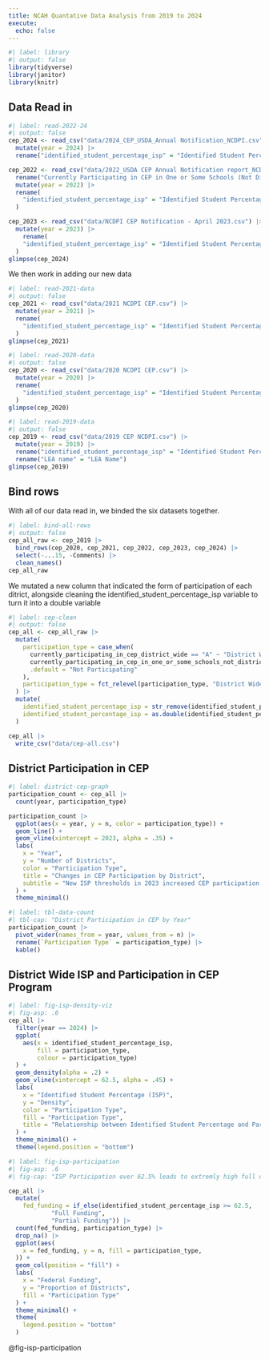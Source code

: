 ```yaml
---
title: NCAH Quantative Data Analysis from 2019 to 2024
execute: 
  echo: false
---
```


```r
#| label: library
#| output: false
library(tidyverse)
library(janitor)
library(knitr)
```

## Data Read in

```r
#| label: read-2022-24
#| output: false
cep_2024 <- read_csv("data/2024_CEP_USDA_Annual Notification_NCDPI.csv") |> 
  mutate(year = 2024) |> 
  rename("identified_student_percentage_isp" = "Identified Student Percentage (ISP)")

cep_2022 <- read_csv("data/2022_USDA CEP Annual Notification report_NCDPI.csv") |> 
  rename("Currently Participating in CEP in One or Some Schools (Not District-wide)" = "Currently Participating in CEP in One or Some Schools\n(Not District-wide)") |> 
  mutate(year = 2022) |> 
  rename(
    "identified_student_percentage_isp" = "Identified Student Percentage\r\n(ISP)"
  )

cep_2023 <- read_csv("data/NCDPI CEP Notification - April 2023.csv") |> 
  mutate(year = 2023) |> 
    rename(
    "identified_student_percentage_isp" = "Identified Student Percentage\r\n(ISP)"
  )
glimpse(cep_2024)
```

We then work in adding our new data

```r
#| label: read-2021-data
#| output: false
cep_2021 <- read_csv("data/2021 NCDPI CEP.csv") |> 
  mutate(year = 2021) |> 
  rename(
    "identified_student_percentage_isp" = "Identified Student Percentage\r\n(ISP)"
  )
glimpse(cep_2021)
```

```r
#| label: read-2020-data
#| output: false
cep_2020 <- read_csv("data/2020 NCDPI CEP.csv") |> 
  mutate(year = 2020) |> 
  rename(
    "identified_student_percentage_isp" = "Identified Student Percentage\r\n(ISP)"
  )
glimpse(cep_2020)
```

```r
#| label: read-2019-data
#| output: false
cep_2019 <- read_csv("data/2019 CEP NCDPI.csv") |> 
  mutate(year = 2019) |> 
  rename("identified_student_percentage_isp" = "Identified Student Percentage (ISP)") |> 
  rename("LEA name" = "LEA Name")
glimpse(cep_2019)
```

## Bind rows

With all of our data read in, we binded the six datasets together.

```r
#| label: bind-all-rows
#| output: false
cep_all_raw <- cep_2019 |> 
  bind_rows(cep_2020, cep_2021, cep_2022, cep_2023, cep_2024) |> 
  select(-...15, -Comments) |> 
  clean_names()
cep_all_raw
```

We mutated a new column that indicated the form of participation of each ditrict, alongside cleaning the identified_student_percentage_isp variable to turn it into a double variable

```r
#| label: cep-clean
#| output: false
cep_all <- cep_all_raw |>   
  mutate(
    participation_type = case_when(
      currently_participating_in_cep_district_wide == "A" ~ "District Wide",
      currently_participating_in_cep_in_one_or_some_schools_not_district_wide == "S" ~ "Some Schools",
      .default = "Not Participating"
    ),
    participation_type = fct_relevel(participation_type, "District Wide", "Some Schools", "Not Participating")
  ) |> 
  mutate(
    identified_student_percentage_isp = str_remove(identified_student_percentage_isp, "[%]"),
    identified_student_percentage_isp = as.double(identified_student_percentage_isp)
  )

cep_all |> 
  write_csv("data/cep-all.csv")
```

## District Participation in CEP

```r
#| label: district-cep-graph
participation_count <- cep_all |> 
  count(year, participation_type)

participation_count |> 
  ggplot(aes(x = year, y = n, color = participation_type)) +
  geom_line() +
  geom_vline(xintercept = 2023, alpha = .35) +
  labs(
    x = "Year",
    y = "Number of Districts",
    color = "Participation Type",
    title = "Changes in CEP Participation by District",
    subtitle = "New ISP thresholds in 2023 increased CEP participation from 62 to 111"
  ) +
  theme_minimal()
```

```r
#| label: tbl-data-count
#| tbl-cap: "District Participation in CEP by Year"
participation_count |> 
  pivot_wider(names_from = year, values_from = n) |> 
  rename(`Participation Type` = participation_type) |> 
  kable()
```

## District Wide ISP and Participation in CEP Program

```r
#| label: fig-isp-density-viz
#| fig-asp: .6
cep_all |> 
  filter(year == 2024) |> 
  ggplot(
    aes(x = identified_student_percentage_isp, 
        fill = participation_type,
        colour = participation_type)
  ) +
  geom_density(alpha = .2) +
  geom_vline(xintercept = 62.5, alpha = .45) +
  labs(
    x = "Identified Student Percentage (ISP)",
    y = "Density",
    color = "Participation Type",
    fill = "Participation Type",
    title = "Relationship between Identified Student Percentage and Participation"
  ) +
  theme_minimal() +
  theme(legend.position = "bottom")
```

```r
#| label: fig-isp-participation
#| fig-asp: .6
#| fig-cap: "ISP Participation over 62.5% leads to extremly high full district participation in the Community Eligable Provision"

cep_all |> 
  mutate(
    fed_funding = if_else(identified_student_percentage_isp >= 62.5,
            "Full Funding",
            "Partial Funding")) |> 
  count(fed_funding, participation_type) |> 
  drop_na() |> 
  ggplot(aes(
    x = fed_funding, y = n, fill = participation_type, 
  )) +
  geom_col(position = "fill") +
  labs(
    x = "Federal Funding",
    y = "Proportion of Districts",
    fill = "Participation Type"
  ) +
  theme_minimal() +
  theme(
    legend.position = "bottom"
  )
```

@fig-isp-participation
